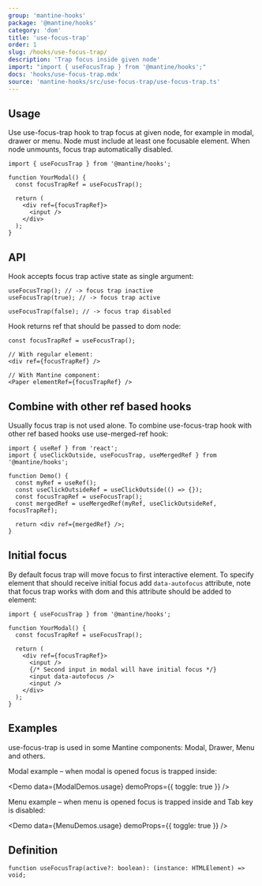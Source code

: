 ```yaml
---
group: 'mantine-hooks'
package: '@mantine/hooks'
category: 'dom'
title: 'use-focus-trap'
order: 1
slug: /hooks/use-focus-trap/
description: 'Trap focus inside given node'
import: "import { useFocusTrap } from '@mantine/hooks';"
docs: 'hooks/use-focus-trap.mdx'
source: 'mantine-hooks/src/use-focus-trap/use-focus-trap.ts'
---
```



## Usage

Use use-focus-trap hook to trap focus at given node, for example in modal, drawer or menu.
Node must include at least one focusable element. When node unmounts, focus trap automatically disabled.

```tsx
import { useFocusTrap } from '@mantine/hooks';

function YourModal() {
  const focusTrapRef = useFocusTrap();

  return (
    <div ref={focusTrapRef}>
      <input />
    </div>
  );
}
```

## API

Hook accepts focus trap active state as single argument:

```tsx
useFocusTrap(); // -> focus trap inactive
useFocusTrap(true); // -> focus trap active

useFocusTrap(false); // -> focus trap disabled
```

Hook returns ref that should be passed to dom node:

```tsx
const focusTrapRef = useFocusTrap();

// With regular element:
<div ref={focusTrapRef} />

// With Mantine component:
<Paper elementRef={focusTrapRef} />
```

## Combine with other ref based hooks

Usually focus trap is not used alone. To combine use-focus-trap hook with other ref based hooks use <GatsbyLink to="/hooks/use-merged-ref/">use-merged-ref hook</GatsbyLink>:

```tsx
import { useRef } from 'react';
import { useClickOutside, useFocusTrap, useMergedRef } from '@mantine/hooks';

function Demo() {
  const myRef = useRef();
  const useClickOutsideRef = useClickOutside(() => {});
  const focusTrapRef = useFocusTrap();
  const mergedRef = useMergedRef(myRef, useClickOutsideRef, focusTrapRef);

  return <div ref={mergedRef} />;
}
```

## Initial focus

By default focus trap will move focus to first interactive element.
To specify element that should receive initial focus add `data-autofocus` attribute,
note that focus trap works with dom and this attribute should be added to element:

```tsx
import { useFocusTrap } from '@mantine/hooks';

function YourModal() {
  const focusTrapRef = useFocusTrap();

  return (
    <div ref={focusTrapRef}>
      <input />
      {/* Second input in modal will have initial focus */}
      <input data-autofocus />
      <input />
    </div>
  );
}
```

## Examples

use-focus-trap is used in some Mantine components: <GatsbyLink to="/core/modal/">Modal</GatsbyLink>, <GatsbyLink to="/core/drawer/">Drawer</GatsbyLink>, <GatsbyLink to="/core/menu/">Menu</GatsbyLink> and others.

<GatsbyLink to="/core/modal/">Modal</GatsbyLink> example – when modal is opened focus is trapped inside:

<Demo data={ModalDemos.usage} demoProps={{ toggle: true }} />

<GatsbyLink to="/core/menu/">Menu</GatsbyLink> example – when menu is opened focus is trapped inside
and Tab key is disabled:

<Demo data={MenuDemos.usage} demoProps={{ toggle: true }} />

## Definition

```tsx
function useFocusTrap(active?: boolean): (instance: HTMLElement) => void;
```
